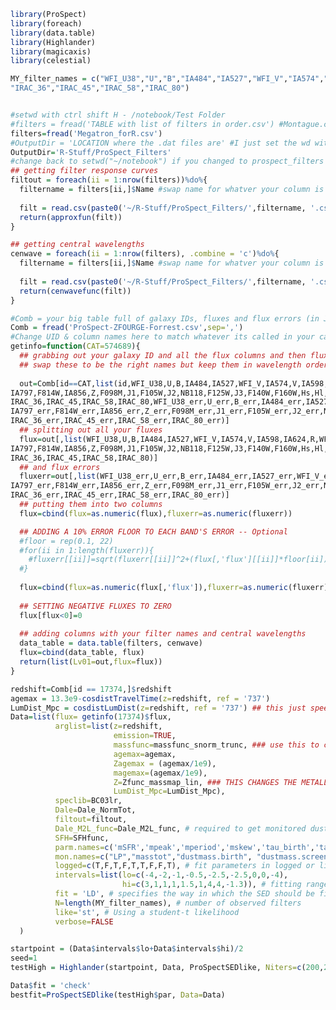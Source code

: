 ```r
library(ProSpect)
library(foreach)
library(data.table)
library(Highlander)
library(magicaxis)
library(celestial)
```

```r
MY_filter_names = c("WFI_U38","U","B","IA484","IA527","WFI_V","IA574","V","IA598","IA624","R","WFI_Rc","IA651","IA679","IA738","IA767","I","IA797","F814W","IA856","Z","F098M","J1","F105W","J2","NB118","F125W","J3","F140W","F160W","Hs","Hl","NB209","Ks","tenisK","KsHI",
"IRAC_36","IRAC_45","IRAC_58","IRAC_80")


#setwd with ctrl shift H - /notebook/Test Folder
#filters = fread('TABLE with list of filters in order.csv') #Montague.csv ##Megatron.csv #Megatron_forR.csv surely
filters=fread('Megatron_forR.csv')
#OutputDir = 'LOCATION where the .dat files are' #I just set the wd with ctrl shift h. They're #now .csv files 
OutputDir='R-Stuff/ProSpect_Filters'
#change back to setwd("~/notebook") if you changed to prospect_filters
## getting filter response curves
filtout = foreach(ii = 1:nrow(filters))%do%{
  filtername = filters[ii,]$Name #swap name for whatver your column is called with the filter names 
  
  filt = read.csv(paste0('~/R-Stuff/ProSpect_Filters/',filtername, '.csv')) ## this should be two columns, first being wavelength in Ang, second being response
  return(approxfun(filt))
}

## getting central wavelengths
cenwave = foreach(ii = 1:nrow(filters), .combine = 'c')%do%{
  filtername = filters[ii,]$Name #swap name for whatver your column is called with the filter names 
  
  filt = read.csv(paste0('~/R-Stuff/ProSpect_Filters/',filtername, '.csv')) 
  return(cenwavefunc(filt))
}


```

```r
#Comb = your big table full of galaxy IDs, fluxes and flux errors (in Jy)
Comb = fread('ProSpect-ZFOURGE-Forrest.csv',sep=',')
#Change UID & column names here to match whatever its called in your catalogue 
getinfo=function(CAT=574689){
  ## grabbing out your galaxy ID and all the flux columns and then flux_err colums 
  ## swap these to be the right names but keep them in wavelength order 
  
  out=Comb[id==CAT,list(id,WFI_U38,U,B,IA484,IA527,WFI_V,IA574,V,IA598,IA624,R,WFI_Rc,IA651,IA679,IA738,IA767,I,
IA797,F814W,IA856,Z,F098M,J1,F105W,J2,NB118,F125W,J3,F140W,F160W,Hs,Hl,NB209,Ks,tenisK,KsHI,
IRAC_36,IRAC_45,IRAC_58,IRAC_80,WFI_U38_err,U_err,B_err,IA484_err,IA527_err,WFI_V_err,IA574_err,V_err,IA598_err,IA624_err,R_err,WFI_Rc_err,IA651_err,IA679_err,IA738_err,IA767_err,I_err,
IA797_err,F814W_err,IA856_err,Z_err,F098M_err,J1_err,F105W_err,J2_err,NB118_err,F125W_err,J3_err,F140W_err,F160W_err,Hs_err,Hl_err,NB209_err,Ks_err,tenisK_err,KsHI_err,
IRAC_36_err,IRAC_45_err,IRAC_58_err,IRAC_80_err)]
  ## splitting out all your fluxes
  flux=out[,list(WFI_U38,U,B,IA484,IA527,WFI_V,IA574,V,IA598,IA624,R,WFI_Rc,IA651,IA679,IA738,IA767,I,
IA797,F814W,IA856,Z,F098M,J1,F105W,J2,NB118,F125W,J3,F140W,F160W,Hs,Hl,NB209,Ks,tenisK,KsHI,
IRAC_36,IRAC_45,IRAC_58,IRAC_80)]
  ## and flux errors 
  fluxerr=out[,list(WFI_U38_err,U_err,B_err,IA484_err,IA527_err,WFI_V_err,IA574_err,V_err,IA598_err,IA624_err,R_err,WFI_Rc_err,IA651_err,IA679_err,IA738_err,IA767_err,I_err,
IA797_err,F814W_err,IA856_err,Z_err,F098M_err,J1_err,F105W_err,J2_err,NB118_err,F125W_err,J3_err,F140W_err,F160W_err,Hs_err,Hl_err,NB209_err,Ks_err,tenisK_err,KsHI_err,
IRAC_36_err,IRAC_45_err,IRAC_58_err,IRAC_80_err)]
  ## putting them into two columns 
  flux=cbind(flux=as.numeric(flux),fluxerr=as.numeric(fluxerr))

  ## ADDING A 10% ERROR FLOOR TO EACH BAND'S ERROR -- Optional
  #floor = rep(0.1, 22)
  #for(ii in 1:length(fluxerr)){
    #fluxerr[[ii]]=sqrt(fluxerr[[ii]]^2+(flux[,'flux'][[ii]]*floor[ii])^2)
  #}
  
  flux=cbind(flux=as.numeric(flux[,'flux']),fluxerr=as.numeric(fluxerr))
  
  ## SETTING NEGATIVE FLUXES TO ZERO
  flux[flux<0]=0
  
  ## adding columns with your filter names and central wavelengths 
  data_table = data.table(filters, cenwave)
  flux=cbind(data_table, flux)
  return(list(Lv01=out,flux=flux))
}
```

```r
redshift=Comb[id == 17374,]$redshift
agemax = 13.3e9-cosdistTravelTime(z=redshift, ref = '737')
LumDist_Mpc = cosdistLumDist(z=redshift, ref = '737') ## this just speeds up the calculations 
Data=list(flux= getinfo(17374)$flux,
          arglist=list(z=redshift, 
                       emission=TRUE,
                       massfunc=massfunc_snorm_trunc, ### use this to change SFH parameterisations -- use ?massfunc to see some of the inbuilt options 
                       agemax=agemax, 
                       Zagemax = (agemax/1e9),
                       magemax=(agemax/1e9), 
                       Z=Zfunc_massmap_lin, ### THIS CHANGES THE METALLICITY HISTORY 
                       LumDist_Mpc=LumDist_Mpc),
          speclib=BC03lr, 
          Dale=Dale_NormTot, 
          filtout=filtout, 
          Dale_M2L_func=Dale_M2L_func, # required to get monitored dust masses
          SFH=SFHfunc, 
          parm.names=c('mSFR','mpeak','mperiod','mskew','tau_birth','tau_screen', 'alpha_SF_birth','alpha_SF_screen', 'Zfinal'), # which parameters to fit for
          mon.names=c("LP","masstot","dustmass.birth", "dustmass.screen", "dustmass.total", "dustlum.birth", "dustlum.screen", "dustlum.total", "SFRburst"),# paste("flux.",filters,sep='')),  # some of the things you may wish to monitor in each step of the chain
          logged=c(T,F,T,F,T,T,F,F,T), # fit parameters in logged or linear space
          intervals=list(lo=c(-4,-2,-1,-0.5,-2.5,-2.5,0,0,-4), 
                         hi=c(3,1,1,1,1.5,1,4,4,-1.3)), # fitting range for parameters
          fit = 'LD', # specifies the way in which the SED should be fitted ('LD', 'optim', 'CMA', or 'check')
          N=length(MY_filter_names), # number of observed filters
          like='st', # Using a student-t likelihood
          verbose=FALSE 
  )
```

```r
startpoint = (Data$intervals$lo+Data$intervals$hi)/2
seed=1
testHigh = Highlander(startpoint, Data, ProSpectSEDlike, Niters=c(200,200), NfinalMCMC = 200, lower = Data$intervals$lo, upper=Data$intervals$hi, seed=seed, optim_iters = 2, likefunctype = 'LD' )
```

```r
Data$fit = 'check'
bestfit=ProSpectSEDlike(testHigh$par, Data=Data)
```

```r

```

```r
```
